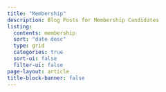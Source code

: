 ```yaml
---
title: "Membership"
description: Blog Posts for Membership Candidates
listing:
  contents: membership
  sort: "date desc"
  type: grid
  categories: true
  sort-ui: false
  filter-ui: false
page-layout: article
title-block-banner: false
---
```

